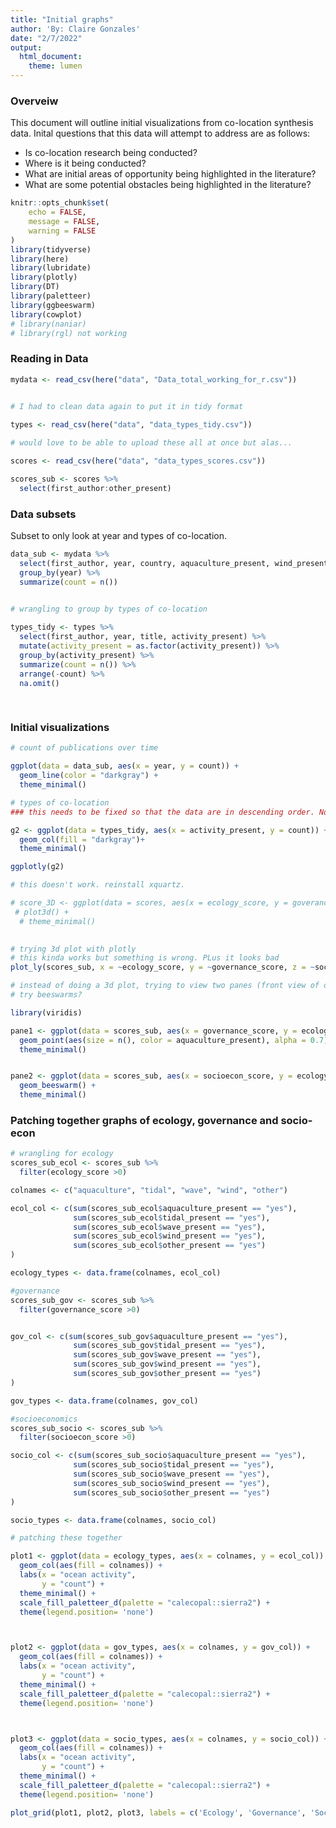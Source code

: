 ```yaml
---
title: "Initial graphs"
author: 'By: Claire Gonzales'
date: "2/7/2022"
output: 
  html_document: 
    theme: lumen
---
```


### Overveiw

This document will outline initial visualizations from co-location synthesis data. Inital questions that this data will attempt to address are as follows:

- Is co-location research being conducted?
- Where is it being conducted?
- What are initial areas of opportunity being highlighted in the literature?
- What are some potential obstacles being highlighted in the literature? 


```r
knitr::opts_chunk$set(
	echo = FALSE,
	message = FALSE,
	warning = FALSE
)
library(tidyverse)
library(here)
library(lubridate)
library(plotly)
library(DT)
library(paletteer)
library(ggbeeswarm)
library(cowplot)
# library(naniar)
# library(rgl) not working
```

### Reading in Data

```r

mydata <- read_csv(here("data", "Data_total_working_for_r.csv"))
  
```


```r
# I had to clean data again to put it in tidy format

types <- read_csv(here("data", "data_types_tidy.csv"))
```

```r
# would love to be able to upload these all at once but alas...

scores <- read_csv(here("data", "data_types_scores.csv"))

scores_sub <- scores %>% 
  select(first_author:other_present)
```


### Data subsets

Subset to only look at year and types of co-location. 

```r
data_sub <- mydata %>% 
  select(first_author, year, country, aquaculture_present, wind_present, wave_present, tidal_present, other_present) %>% 
  group_by(year) %>% 
  summarize(count = n())
  

# wrangling to group by types of co-location

types_tidy <- types %>% 
  select(first_author, year, title, activity_present) %>% 
  mutate(activity_present = as.factor(activity_present)) %>% 
  group_by(activity_present) %>% 
  summarize(count = n()) %>% 
  arrange(-count) %>% 
  na.omit()
  
  

```


### Initial visualizations

```r
# count of publications over time

ggplot(data = data_sub, aes(x = year, y = count)) +
  geom_line(color = "darkgray") +
  theme_minimal()
```

```r
# types of co-location
### this needs to be fixed so that the data are in descending order. Not sure whats wrong

g2 <- ggplot(data = types_tidy, aes(x = activity_present, y = count)) +
  geom_col(fill = "darkgray")+
  theme_minimal()

ggplotly(g2)
```


```r
# this doesn't work. reinstall xquartz.

# score_3D <- ggplot(data = scores, aes(x = ecology_score, y = goverance_score, z = socioecon_scores)) +
 # plot3d() +
  # theme_minimal()
  
```

```r
# trying 3d plot with plotly
# this kinda works but something is wrong. PLus it looks bad
plot_ly(scores_sub, x = ~ecology_score, y = ~governance_score, z = ~socioecon_score, type ="scatter3d", mode ="markers", color = ~aquaculture_present)
```

```r
# instead of doing a 3d plot, trying to view two panes (front view of data, side view of data)
# try beeswarms?

library(viridis)

pane1 <- ggplot(data = scores_sub, aes(x = governance_score, y = ecology_score)) +
  geom_point(aes(size = n(), color = aquaculture_present), alpha = 0.7) +
  theme_minimal()


pane2 <- ggplot(data = scores_sub, aes(x = socioecon_score, y = ecology_score)) +
  geom_beeswarm() +
  theme_minimal()
```

### Patching together graphs of ecology, governance and socio-econ

```r
# wrangling for ecology
scores_sub_ecol <- scores_sub %>%
  filter(ecology_score >0) 

colnames <- c("aquaculture", "tidal", "wave", "wind", "other")

ecol_col <- c(sum(scores_sub_ecol$aquaculture_present == "yes"),
              sum(scores_sub_ecol$tidal_present == "yes"),
              sum(scores_sub_ecol$wave_present == "yes"),
              sum(scores_sub_ecol$wind_present == "yes"),
              sum(scores_sub_ecol$other_present == "yes")
)

ecology_types <- data.frame(colnames, ecol_col)

#governance
scores_sub_gov <- scores_sub %>%
  filter(governance_score >0) 


gov_col <- c(sum(scores_sub_gov$aquaculture_present == "yes"),
              sum(scores_sub_gov$tidal_present == "yes"),
              sum(scores_sub_gov$wave_present == "yes"),
              sum(scores_sub_gov$wind_present == "yes"),
              sum(scores_sub_gov$other_present == "yes")
)

gov_types <- data.frame(colnames, gov_col)

#socioeconomics
scores_sub_socio <- scores_sub %>%
  filter(socioecon_score >0) 

socio_col <- c(sum(scores_sub_socio$aquaculture_present == "yes"),
              sum(scores_sub_socio$tidal_present == "yes"),
              sum(scores_sub_socio$wave_present == "yes"),
              sum(scores_sub_socio$wind_present == "yes"),
              sum(scores_sub_socio$other_present == "yes")
)

socio_types <- data.frame(colnames, socio_col)

```

```r
# patching these together

plot1 <- ggplot(data = ecology_types, aes(x = colnames, y = ecol_col)) +
  geom_col(aes(fill = colnames)) +
  labs(x = "ocean activity",
       y = "count") +
  theme_minimal() +
  scale_fill_paletteer_d(palette = "calecopal::sierra2") +
  theme(legend.position= 'none')



plot2 <- ggplot(data = gov_types, aes(x = colnames, y = gov_col)) +
  geom_col(aes(fill = colnames)) +
  labs(x = "ocean activity",
       y = "count") +
  theme_minimal() +
  scale_fill_paletteer_d(palette = "calecopal::sierra2") +
  theme(legend.position= 'none')



plot3 <- ggplot(data = socio_types, aes(x = colnames, y = socio_col)) +
  geom_col(aes(fill = colnames)) +
  labs(x = "ocean activity",
       y = "count") +
  theme_minimal() +
  scale_fill_paletteer_d(palette = "calecopal::sierra2") +
  theme(legend.position= 'none')

plot_grid(plot1, plot2, plot3, labels = c('Ecology', 'Governance', 'Socio-economics'), label_size = 10, label_x = c(0.3, 0.3, 0.2), align = "h")

```

